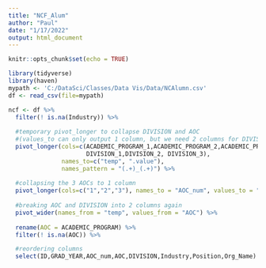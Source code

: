 ---
title: "NCF_Alum"
author: "Paul"
date: "1/17/2022"
output: html_document
---

```{r setup, include=FALSE}
knitr::opts_chunk$set(echo = TRUE)
```

```{r}
library(tidyverse)
library(haven)
mypath <- 'C:/DataSci/Classes/Data Vis/Data/NCAlumn.csv'
df <- read_csv(file=mypath)
```

```{r}

ncf <- df %>% 
  filter(! is.na(Industry)) %>%
  
  #temporary pivot_longer to collapse DIVISION and AOC 
  #(values_to can only output 1 column, but we need 2 columns for DIVISION and AOC)
  pivot_longer(cols=c(ACADEMIC_PROGRAM_1,ACADEMIC_PROGRAM_2,ACADEMIC_PROGRAM_3,
                      DIVISION_1,DIVISION_2, DIVISION_3),
               names_to=c("temp", ".value"), 
               names_pattern = "(.+)_(.+)") %>% 
  
  #collapsing the 3 AOCs to 1 column
  pivot_longer(cols=c("1","2","3"), names_to = "AOC_num", values_to = "AOC") %>%
  
  #breaking AOC and DIVISION into 2 columns again
  pivot_wider(names_from = "temp", values_from = "AOC") %>% 
  
  rename(AOC = ACADEMIC_PROGRAM) %>% 
  filter(! is.na(AOC)) %>%

  #reordering columns 
  select(ID,GRAD_YEAR,AOC_num,AOC,DIVISION,Industry,Position,Org_Name)
```

